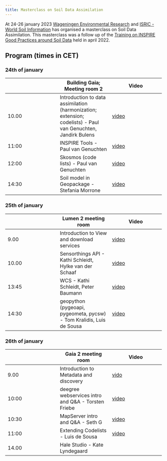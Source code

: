 ```yaml
---
title: Masterclass on Soil Data Assimilation
---
```


At 24-26 january 2023 [Wageningen Environmental Research](https://www.wur.nl/en/research-results/research-institutes/environmental-research.htm) and
[ISRIC - World Soil Information](https://www.isric.org) has organised a masterclass on Soil Data Assimilation. This masterclass was a follow up of 
the [Training on INSPIRE Good Practices around Soil Data](./edition-2022.qmd) held in april 2022.

## Program (times in CET)

### 24th of january

|  | Building Gaia; Meeting room 2 | Video | 
| --- | --- | --- |
| 10.00 | Introduction to data assimilation (harmonization; extension; codelists) - Paul van Genuchten, Jandirk Bulens | [video](https://wur.yuja.com/V/Video?v=430847&node=1937918&a=83533229&autoplay=1) | 
| 11:00 | INSPIRE Tools - Paul van Genuchten | [video](https://wur.yuja.com/V/Video?v=430878&node=1938063&a=187273784&autoplay=1) |
| 12:00 | Skosmos (code lists) - Paul van Genuchten | [video](https://wur.yuja.com/V/Video?v=430881&node=1938074&a=143339043&autoplay=1) | 
| 14:30 | Soil model in Geopackage - Stefania Morrone  | [video](https://wur.yuja.com/V/Video?v=430869&node=1938006&a=184498297&autoplay=1) | 

 
### 25th of january

| | Lumen 2 meeting room |Video | 
| --- | --- | --- |
| 9.00 | Introduction to View and download services | [video](https://wur.yuja.com/v/ejp-sda-view-download) | 
| 10.00 | Sensorthings API - Kathi Schleidt, Hylke van der Schaaf | [video](https://wur.yuja.com/v/ejp-sda-sta) | 
| 13:45 | WCS - Kathi Schleidt, Peter Baumann | [video](https://wur.yuja.com/v/ejp-sda-wcs) |
| 14:30 | geopython (pygeoapi, pygeometa, pycsw) - Tom Kralidis, Luis de Sousa | [video](https://wur.yuja.com/v/ejp-sda-geopython)  | 


### 26th of january
         
| | Gaia 2 meeting room | Video | 
| --- | --- | ---|
| 9.00 | Introduction to Metadata and discovery | [vido](https://wur.yuja.com/v/ejp-sda-metadata) | 
| 10:00 | deegree webservices intro and Q&A - Torsten Friebe | [video](https://wur.yuja.com/v/ejp-sda-deegree) | 
| 10:30 | MapServer intro and Q&A - Seth G | [video](https://wur.yuja.com/v/ejp-sda-mapserver) | 
| 11:00 | Extending Codelists - Luis de Sousa | [video](https://wur.yuja.com/v/ejp-sda-codelists)  |
| 14.00 | Hale Studio - Kate Lyndegaard |  | 



